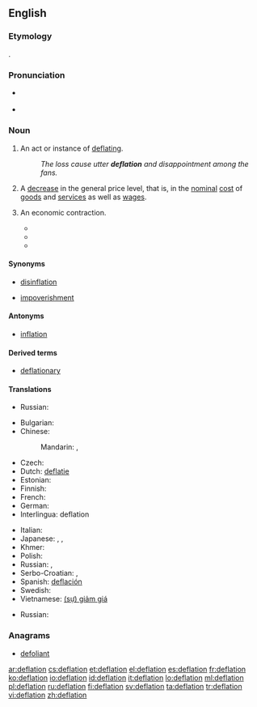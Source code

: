 ==English==

{{wikipedia}}

===Etymology===
{{suffix|deflate|ion}}.

===Pronunciation===
* {{a|UK}} {{IPA|/dɪˈfleɪʃən/}}
* {{rhymes|eɪʃən}}

===Noun===
{{en-noun}}

# An act or instance of [[deflate|deflating]].
#: ''The loss cause utter '''deflation''' and disappointment among the fans.''
# {{economics}} A [[decrease]] in the general price level, that is, in the [[nominal]] [[cost]] of [[goods]] and [[services]] as well as [[wages]].
# {{economics|euphemistic}} An economic contraction.
#* {{quote-news|title=Stans to seek foreign trade|work=Christian Science Monitor|date=March 13|year=1969|passage=Beyond that, there is the hope that '''deflation''' of the US economy which the administration has in mind will, overtime; stem the import flood.}}
#* {{quote-news|title=Unions Hold Key To British Stability|work=Milwaukee Sentinel|date=October 11|year=1976|passage=It also must be acknowledged that Britain's problems won't be solved by an abrupt '''deflation''' of the economy.}}
#* {{quote-news|title=Valley Pipe Dream Wrecked Economy|work=Calgary Herald|date=June 3|year=1978|passage=The great '''deflation''' of the northern economy occurred with the rupturing of the Mackenzie Valley pipe dream.}}

====Synonyms====
* {{sense|decrease in price level}} [[disinflation]]
* {{sense|economic contraction}} [[impoverishment]]

====Antonyms====
* [[inflation]]

====Derived terms====
* [[deflationary]]

====Translations====
{{trans-top|instance of deflating}}
{{trans-mid}}
* Russian: {{t+|ru|выкачивание|n|tr=vykáčivanije|sc=Cyrl}} {{qualifier|во́здуха, га́за}}
{{trans-bottom}}
{{trans-top|decrease in the general price level}}
* Bulgarian: {{t+|bg|дефлация|f}}
* Chinese:
*: Mandarin: {{t|cmn|通貨緊縮|sc=Hani}}, {{t|cmn|通货紧缩|tr=tōnghuò jǐnsuō|sc=Hani}}
* Czech: {{t+|cs|deflace|f}}
* Dutch: [[deflatie]]
* Estonian: {{t+|et|deflatsioon}}
* Finnish: {{t+|fi|deflaatio}}
* French: {{t+|fr|déflation|f}}
* German: {{t+|de|Deflation|f}}
* Interlingua: deflation
{{trans-mid}}
* Italian: {{t-|it|deflazione|f}}
* Japanese: {{t+|ja|デフレーション|tr=defurēshon|sc=Jpan}}, {{t+|ja|通貨収縮|tr=つうかしゅうしゅく, tsūka jūshuku|sc=Jpan}} {{qualifier|currency contraction}}, {{t+|ja|収縮|tr=しゅうしゅく, jūshuku|sc=Jpan}}
* Khmer: {{t-|km|អប្បផរណា|tr=ap pak por ro nar|sc=Khmr}}
* Polish: {{t-|pl|deflacja|f}}
* Russian: {{t+|ru|дефляция|f|tr=defljácija|sc=Cyrl}}, {{t-|ru|снижение цен|n|tr=snižénije cen|sc=Cyrl}}
* Serbo-Croatian: {{t-|sh|deflacija}}, {{t-|sh|дефлација|f}}
* Spanish: [[deflación]] {{f}}
* Swedish: {{t+|sv|deflation}}
* Vietnamese: [[giảm giá|(sự) giảm giá]]
{{trans-bottom}}
{{trans-top|economic contraction}}
{{trans-mid}}
* Russian: {{t+|ru|дефляция|f|tr=defljácija|sc=Cyrl}}
{{trans-bottom}}

===Anagrams===
* [[defoliant#English|defoliant]]

[[ar:deflation]]
[[cs:deflation]]
[[et:deflation]]
[[el:deflation]]
[[es:deflation]]
[[fr:deflation]]
[[ko:deflation]]
[[io:deflation]]
[[id:deflation]]
[[it:deflation]]
[[lo:deflation]]
[[ml:deflation]]
[[pl:deflation]]
[[ru:deflation]]
[[fi:deflation]]
[[sv:deflation]]
[[ta:deflation]]
[[tr:deflation]]
[[vi:deflation]]
[[zh:deflation]]